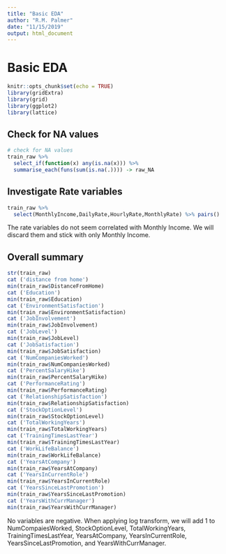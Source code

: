 ```yaml
---
title: "Basic EDA"
author: "R.M. Palmer"
date: "11/15/2019"
output: html_document
---
```


# Basic EDA

```r
knitr::opts_chunk$set(echo = TRUE)
library(gridExtra)
library(grid)
library(ggplot2)
library(lattice)

```

## Check for NA values

```r
# check for NA values
train_raw %>% 
  select_if(function(x) any(is.na(x))) %>% 
  summarise_each(funs(sum(is.na(.)))) -> raw_NA
```

## Investigate Rate variables

```r
train_raw %>% 
  select(MonthlyIncome,DailyRate,HourlyRate,MonthlyRate) %>% pairs()
```

The rate variables do not seem correlated with Monthly Income.
We will discard them and stick with only Monthly Income.

## Overall summary
```r
str(train_raw)
cat ('distance from home')
min(train_raw$DistanceFromHome)
cat ('Education')
min(train_raw$Education)
cat ('EnvironmentSatisfaction')
min(train_raw$EnvironmentSatisfaction)
cat ('JobInvolvement')
min(train_raw$JobInvolvement)
cat ('JobLevel')
min(train_raw$JobLevel)
cat ('JobSatisfaction')
min(train_raw$JobSatisfaction)
cat ('NumCompaniesWorked')
min(train_raw$NumCompaniesWorked)
cat ('PercentSalaryHike')
min(train_raw$PercentSalaryHike)
cat ('PerformanceRating')
min(train_raw$PerformanceRating)
cat ('RelationshipSatisfaction')
min(train_raw$RelationshipSatisfaction)
cat ('StockOptionLevel')
min(train_raw$StockOptionLevel)
cat ('TotalWorkingYears')
min(train_raw$TotalWorkingYears)
cat ('TrainingTimesLastYear')
min(train_raw$TrainingTimesLastYear)
cat ('WorkLifeBalance')
min(train_raw$WorkLifeBalance)
cat ('YearsAtCompany')
min(train_raw$YearsAtCompany)
cat ('YearsInCurrentRole')
min(train_raw$YearsInCurrentRole)
cat ('YearsSinceLastPromotion')
min(train_raw$YearsSinceLastPromotion)
cat ('YearsWithCurrManager')
min(train_raw$YearsWithCurrManager)

```

No variables are negative.  When applying log transform, we will add 1 to NumCompaiesWorked, StockOptionLevel, TotalWorkingYears, TrainingTimesLastYear, YearsAtCompany, YearsInCurrentRole, YearsSinceLastPromotion, and YearsWithCurrManager.